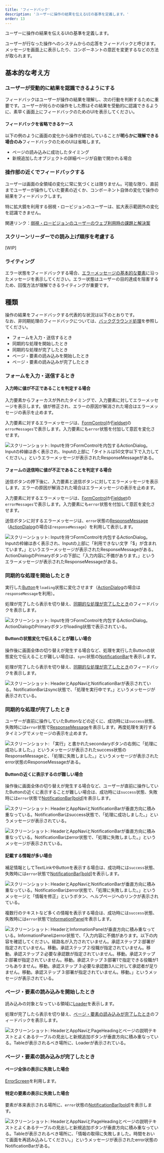 ```yaml
---
title: 'フィードバック'
description: 'ユーザーに操作の結果を伝えるUIの基準を定義します。'
order: 13
---
```


ユーザーに操作の結果を伝えるUIの基準を定義します。

ユーザーが行なった操作へのシステムからの応答をフィードバックと呼びます。メッセージを画面上に表示したり、コンポーネントの意匠を変更するなどの方法が取られます。

## 基本的な考え方
### ユーザーが受動的に結果を認識できるようにする

フィードバックはユーザーが操作の結果を理解し、次の行動を判断するために重要です。ユーザーが何らかの操作をした際はその結果を受動的に認識できるように、素早く画面上にフィードバックのためのUIを表示してください。

#### フィードバックを省略できるケース
以下の例のように画面の変化から操作が成功していることが**明らかに理解できる場合のみ**フィードバックのためのUIは省略します。

- ページの読み込みに成功したタイミング
- 新規追加したオブジェクトの詳細ページが自動で開かれる場合

### 操作部の近くでフィードバックする

ユーザーは画面の全領域の変化に常に気づくとは限りません。可能な限り、直前までユーザーが操作していた要素の近くか、コンポーネント自体の変化で操作の結果をフィードバックします。

特に拡大鏡を利用する弱視・ロービジョンのユーザーは、拡大表示範囲外の変化を認識できません。

関連リンク：[弱視・ロービジョンのユーザーのウェブ利用時の課題と解決案](/accessibility/low-vision/)

### スクリーンリーダーでの読み上げ順序を考慮する

[WIP]

### ライティング
エラー状態をフィードバックする場合、[エラーメッセージの基本的な要素](/products/contents/error-messages/#h2-2)に沿ったメッセージを表示してください。エラー状態はユーザーの目的達成を阻害するため、回復方法が理解できるライティングが重要です。


## 種類
操作の結果をフィードバックする代表的な状況は以下のとおりです。  
なお、非同期処理のフィードバックについては、[バックグラウンド処理](/products/design-patterns/background-jobs-results/)を参照してください。

- フォームを入力・送信するとき
- 同期的な処理を開始したとき
- 同期的な処理が完了したとき
- ページ・要素の読み込みを開始したとき
- ページ・要素の読み込みが完了したとき

### フォームを入力・送信するとき

#### 入力時に値が不正であることを判定する場合

入力要素からフォーカスが外れたタイミングで、入力要素に対してエラーメッセージを表示します。値が修正され、エラーの原因が解消された場合はエラーメッセージの表示を止めます。

入力要素に対するエラーメッセージは、[FormControl](/products/components/form-control/)か[Fieldset](/products/components/fieldset/)の`errorMessages`で表示します。入力要素にも`error`状態を付加して意匠を変化させます。

![スクリーンショット: Inputを持つFormControlを内包するActionDialog。Inputの枠線は赤く表示され、Inputの上部に「タイトルは50文字以下で入力してください。」というエラーメッセージが表示されたResponseMessageがある。](./images/form-control-error-on-blur.png)

#### フォームの送信時に値が不正であることを判定する場合

送信ボタンの押下後に、入力要素と送信ボタンに対してエラーメッセージを表示します。エラーの原因が解消された場合はエラーメッセージの表示を止めます。

入力要素に対するエラーメッセージは、[FormControl](/products/components/form-control/)か[Fieldset](/products/components/fieldset/)の`errorMessages`で表示します。入力要素にも`error`状態を付加して意匠を変化させます。

送信ボタンに対するエラーメッセージは、`error`状態の[ResponseMessage](/products/components/response-message/)（[ActionDialog](/products/components/dialog/action-dialog/)の場合は`responseMessage`）を利用して表示します。

![スクリーンショット: Inputを持つFormControlを内包するActionDialog。Inputの枠線は赤く表示され、Inputの上部に「利用できない文字「$」が含まれています。」というエラーメッセージが表示されたResponseMessageがある。ActionDialogのPrimaryボタンの下部に「入力内容に不備があります。」というエラーメッセージが表示されたResponseMessageがある。](./images/form-control-error-on-submit.png)

### 同期的な処理を開始したとき

実行した[Button](/products/components/button/)を`loading`状態に変化させます（[ActionDialog](/products/components/dialog/action-dialog/)の場合は`responseMessage`を利用）。

処理が完了したら表示を切り替え、[同期的な処理が完了したとき](#h3-5)のフィードバックを表示します。

![スクリーンショット: Inputを持つFormControlを内包するActionDialog。ActionDialogのPrimaryボタンがloading状態で表示されている。](./images/button-loading.png)

#### Buttonの状態変化で伝えることが難しい場合

操作後に画面全体の切り替えが発生する場合など、処理を実行したButtonの状態変化で伝えることが難しい場合は、`sync`状態の[NotificationBar](/products/components/notification-bar/)を表示します。

処理が完了したら表示を切り替え、[同期的な処理が完了したとき](#h3-5)のフィードバックを表示します。

![スクリーンショット: HeaderとAppNaviとNotificationBarが表示されている。NotificationBarはsync状態で、「処理を実行中です。」というメッセージが表示されている。](./images/notification-bar-loading.png)

### 同期的な処理が完了したとき

ユーザーが直前に操作していたButtonなどの近くに、成功時には`success`状態、失敗時には`error`状態で[ResponseMessage](/products/components/response-message/)を表示します。再度処理を実行するタイミングでメッセージの表示を止めます。

![スクリーンショット: 「実行」と書かれたsecondaryボタンの右側に「処理に成功しました。」というメッセージが表示されたsuccess状態のResponseMessageと、「処理に失敗しました。」というメッセージが表示されたerror状態のResponseMessageがある。](./images/response-message-result.png)

#### Buttonの近くに表示するのが難しい場合

操作後に画面全体の切り替えが発生する場合など、ユーザーが直前に操作していたButtonの近くに表示することが難しい場合は、成功時には`success`状態、失敗時には`error`状態で[NotificationBar[bold]](/products/components/notification-bar/)を表示します。

![スクリーンショット: HeaderとAppNaviとNotificationBarが垂直方向に積み重なっている。NotificationBarはsuccess状態で、「処理に成功しました。」というメッセージが表示されている。](./images/notification-bar-success.png)

![スクリーンショット: HeaderとAppNaviとNotificationBarが垂直方向に積み重なっている。NotificationBarはerror状態で、「処理に失敗しました。」というメッセージが表示されている。](./images/notification-bar-error.png)

#### 記載する情報が多い場合

補足情報としてTextLinkやButtonを表示する場合は、成功時には`success`状態、失敗時には`error`状態で[NotificationBar[bold]](/products/components/notification-bar/)を表示します。

![スクリーンショット: HeaderとAppNaviとNotificationBarが垂直方向に積み重なっている。NotificationBarはerror状態で、「処理に失敗しました。」というメッセージと「情報を修正」というボタン、ヘルプページへのリンクが表示されている。](./images/notification-bar-error-alt.png)

複数行のテキストなど多くの情報を表示する場合は、成功時には`success`状態、失敗時には`error`状態で[InformationPanel](/products/components/information-panel/)を表示します。

![スクリーンショット: HeaderとInformationPanelが垂直方向に積み重なっている。InformationPanelはerror状態で、「入力内容に不備があります。以下の内容を確認してください。経路名が入力されていません。承認ステップ 2:部署が指定されていません。移動。承認ステップ 2:役職が指定されていません。移動。承認ステップ 2:必要な承認数が指定されていません。移動。承認ステップ 2:部署が指定されていません。移動。承認ステップ 3:部署1で指定できる役職が1つもありません。移動。承認ステップ 3:必要な承認数3人に対して承認者が足りません。移動。承認ステップ 3:部署が指定されていません。移動。」というメッセージが表示されている。](./images/information-panel-error.png)

### ページ・要素の読み込みを開始したとき

読み込みの対象となっている領域に[Loader](/products/components/loader/)を表示します。

処理が完了したら表示を切り替え、[ページ・要素の読み込みが完了したとき](#h3-7)のフィードバックを表示します。

![スクリーンショット: HeaderとAppNaviとPageHeadingとページの説明テキストとよくあるテーブルの見出しと新規追加ボタンが垂直方向に積み重なっている。Tableが表示されるべき場所に、Loaderが表示されている。](./images/table-loading.png)

### ページ・要素の読み込みが完了したとき

#### ページ全体の表示に失敗した場合

[ErrorScreen](/products/components/error-screen/)を利用します。

#### 特定の要素の表示に失敗した場合

要素が本来表示される場所に、`error`状態の[NotificationBar[bold]](/products/components/notification-bar/)を表示します。

![スクリーンショット: HeaderとAppNaviとPageHeadingとページの説明テキストとよくあるテーブルの見出しと新規追加ボタンが垂直方向に積み重なっている。Tableが表示されるべき場所に、「情報の取得に失敗しました。時間をおいて画面を再読み込みしてください。」というメッセージが表示されたerror状態のNotificationBarがある。](./images/table-error.png)